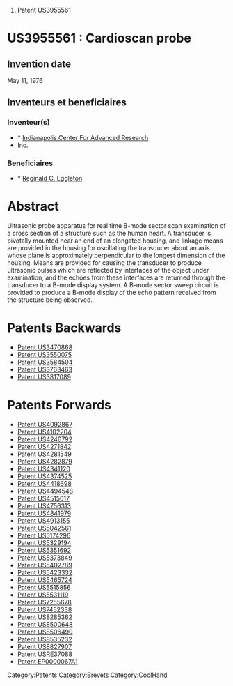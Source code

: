 # Patent US3955561





=US3955561 : Cardioscan probe = 



== Invention date ==

May 11, 1976

== Inventeurs et beneficiaires ==

=== Inventeur(s) === 
* * [[Indianapolis Center For Advanced Research]]
* [[Inc.]]
=== Beneficiaires === 
* * [[Reginald C. Eggleton]]


= Abstract =

Ultrasonic probe apparatus for real time B-mode sector scan examination of a cross section of a structure such as the human heart. A transducer is pivotally mounted near an end of an elongated housing, and linkage means are provided in the housing for oscillating the transducer about an axis whose plane is approximately perpendicular to the longest dimension of the housing. Means are provided for causing the transducer to produce ultrasonic pulses which are reflected by interfaces of the object under examination, and the echoes from these interfaces are returned through the transducer to a B-mode display system. A B-mode sector sweep circuit is provided to produce a B-mode display of the echo pattern received from the structure being observed.
= Patents Backwards =

* [[Patent US3470868]]
* [[Patent US3550075]]
* [[Patent US3584504]]
* [[Patent US3763463]]
* [[Patent US3817089]]
= Patents Forwards =

* [[Patent US4092867]]
* [[Patent US4102204]]
* [[Patent US4246792]]
* [[Patent US4271842]]
* [[Patent US4281549]]
* [[Patent US4282879]]
* [[Patent US4341120]]
* [[Patent US4374525]]
* [[Patent US4418698]]
* [[Patent US4494548]]
* [[Patent US4515017]]
* [[Patent US4756313]]
* [[Patent US4841979]]
* [[Patent US4913155]]
* [[Patent US5042561]]
* [[Patent US5174296]]
* [[Patent US5329194]]
* [[Patent US5351692]]
* [[Patent US5373849]]
* [[Patent US5402789]]
* [[Patent US5423332]]
* [[Patent US5465724]]
* [[Patent US5515856]]
* [[Patent US5531119]]
* [[Patent US7255678]]
* [[Patent US7452338]]
* [[Patent US8285362]]
* [[Patent US8500648]]
* [[Patent US8506490]]
* [[Patent US8535232]]
* [[Patent US8827907]]
* [[Patent USRE37088]]
* [[Patent EP0000067A1]]
[[Category:Patents]][[Category:Brevets]][[Category:CoolHand]]